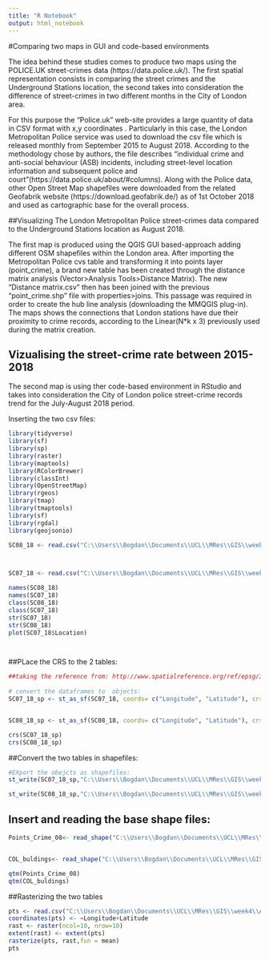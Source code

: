 ```yaml
---
title: "R Notebook"
output: html_notebook
---
```






#Comparing two maps in GUI and code-based environments


The idea behind these studies comes to produce two maps using the POLICE.UK street-crimes data (https://data.police.uk/). The first spatial representation consists in comparing the street crimes and the Underground Stations location, the second takes into consideration the difference of street-crimes in two different months in the City of London area. 

For this purpose the “Police.uk” web-site provides a large quantity of data in CSV format with x,y coordinates . Particularly in this case, the London Metropolitan Police service was used to download the csv file which is released monthly from September 2015 to August 2018. According to the methodology chose by authors, the file describes “individual crime and anti-social behaviour (ASB) incidents, including street-level location information and subsequent police and court”(https://data.police.uk/about/#columns). Along with the Police data, other Open Street Map shapefiles were downloaded from the related Geofabrik website (https://download.geofabrik.de/) as of 1st October 2018 and used as cartographic base for the overall process.


##Visualizing The London Metropolitan Police street-crimes data compared to the Underground Stations location as August 2018. 


The first map is produced using the QGIS GUI based-approach adding different OSM shapefiles within the London area. After importing the Metropolitan Police cvs table and transforming it into points layer (point_crime),  a brand new table has been created through the distance matrix analysis (Vector>Analysis Tools>Distance Matrix). 
The new “Distance matrix.csv” then has been joined with the previous “point_crime.shp” file with properties>joins. This passage was required in order to create the hub line analysis (downloading the MMQGIS plug-in). 
The maps shows the connections that London stations have due their proximity to crime records, according to the Linear(N*k x 3) previously used during the matrix creation. 


## Vizualising the street-crime rate between 2015-2018

The second map is using ther code-based environment in RStudio and takes into consideration the City of London police street-crime records trend for the July-August 2018 period.

Inserting the two csv files:

```r


library(tidyverse)
library(sf)
library(sp)
library(raster)
library(maptools)
library(RColorBrewer)
library(classInt)
library(OpenStreetMap)
library(rgeos)
library(tmap)
library(tmaptools)
library(sf)
library(rgdal)
library(geojsonio)

SC08_18 <- read.csv("C:\\Users\\Bogdan\\Documents\\UCL\\MRes\\GIS\\week4\\AssessmentPart1\\DataInput\\data crime London\\278f379b19290400f4123e740fc18bae2bc00ae4\\2018-08\\2018-08-city-of-london-street.csv", header=TRUE, sep = ",")



SC07_18 <- read.csv("C:\\Users\\Bogdan\\Documents\\UCL\\MRes\\GIS\\week4\\AssessmentPart1\\DataInput\\data crime London\\278f379b19290400f4123e740fc18bae2bc00ae4\\2018-07\\2018-07-city-of-london-street.csv", header=TRUE, sep = ",")

names(SC08_18)
names(SC07_18)
class(SC08_18)
class(SC07_18)
str(SC07_18)
str(SC08_18)
plot(SC07_18$Location)




```


##PLace the CRS to the 2 tables:

```r
##taking the reference from: http://www.spatialreference.org/ref/epsg/32622/
 
# convert the dataframes to  objects:
SC07_18_sp <- st_as_sf(SC07_18, coords= c("Longitude", "Latitude"), crs= " +proj=longlat +datum=WGS84 +ellps=WGS84 +towgs84=0,0,0")


SC08_18_sp <- st_as_sf(SC08_18, coords= c("Longitude", "Latitude"), crs= " +proj=longlat +datum=WGS84 +ellps=WGS84 +towgs84=0,0,0")

crs(SC07_18_sp)
crs(SC08_18_sp)

```


##Convert the two tables in shapefiles:
```r

#EXport the obejcts as shapefiles:
st_write(SC07_18_sp,"C:\\Users\\Bogdan\\Documents\\UCL\\MRes\\GIS\\week4\\AssessmentPart1\\DataOutput\\Crimes07_18.shp", driver="ESRI shapefile")

st_write(SC08_18_sp,"C:\\Users\\Bogdan\\Documents\\UCL\\MRes\\GIS\\week4\\AssessmentPart1\\DataOutput\\Crimes08_18.shp", driver="ESRI shapefile")


```
 
 
 
## Insert and reading the base shape files:
 
```r

Points_Crime_08<- read_shape("C:\\Users\\Bogdan\\Documents\\UCL\\MRes\\GIS\\week4\\AssessmentPart1\\DataOutput\\Crimes08_18.shp",as.sf=TRUE)


COL_buldings<- read_shape("C:\\Users\\Bogdan\\Documents\\UCL\\MRes\\GIS\\week4\\AssessmentPart1\\DataOutput\\CLA_buildings.shp",as.sf=TRUE)

qtm(Points_Crime_08)
qtm(COL_buldings)
```


##Rasterizing the two tables

```r

pts <- read.csv("C:\\Users\\Bogdan\\Documents\\UCL\\MRes\\GIS\\week4\\AssessmentPart1\\DataInput\\data crime London\\278f379b19290400f4123e740fc18bae2bc00ae4\\2018-08\\2018-08-city-of-london-street.csv")
coordinates(pts) <- ~Longitude+Latitude
rast <- raster(ncol=10, nrow=10)
extent(rast) <- extent(pts)
rasterize(pts, rast,fun = mean)
pts


```
 



